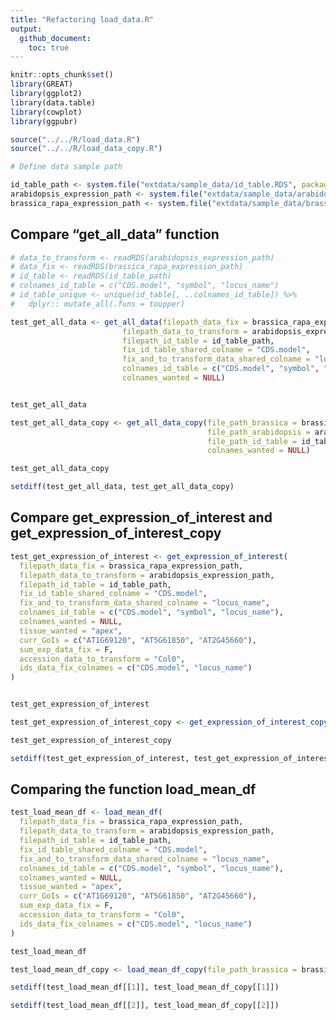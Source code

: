 ```yaml
---
title: "Refactoring load_data.R"
output: 
  github_document:
    toc: true
---
```


```r
knitr::opts_chunk$set()
library(GREAT)
library(ggplot2)
library(data.table)
library(cowplot)
library(ggpubr)

source("../../R/load_data.R")
source("../../R/load_data_copy.R")
```

```r
# Define data sample path 

id_table_path <- system.file("extdata/sample_data/id_table.RDS", package = "GREAT")
arabidopsis_expression_path <- system.file("extdata/sample_data/arabidopsis_expression.RDS", package = "GREAT")
brassica_rapa_expression_path <- system.file("extdata/sample_data/brassica_rapa_expression.RDS", package = "GREAT")
```


## Compare "get_all_data" function

```r
# data_to_transform <- readRDS(arabidopsis_expression_path)
# data_fix <- readRDS(brassica_rapa_expression_path)
# id_table <- readRDS(id_table_path)
# colnames_id_table = c("CDS.model", "symbol", "locus_name")
# id_table_unique <- unique(id_table[, ..colnames_id_table]) %>% 
#   dplyr:: mutate_all(.funs = toupper) 

test_get_all_data <- get_all_data(filepath_data_fix = brassica_rapa_expression_path, 
                         filepath_data_to_transform = arabidopsis_expression_path,
                         filepath_id_table = id_table_path,
                         fix_id_table_shared_colname = "CDS.model",
                         fix_and_to_transform_data_shared_colname = "locus_name",
                         colnames_id_table = c("CDS.model", "symbol", "locus_name"),
                         colnames_wanted = NULL)


test_get_all_data
```


```r
test_get_all_data_copy <- get_all_data_copy(file_path_brassica = brassica_rapa_expression_path, 
                                            file_path_arabidopsis = arabidopsis_expression_path, 
                                            file_path_id_table = id_table_path,
                                            colnames_wanted = NULL)

test_get_all_data_copy
```

```r
setdiff(test_get_all_data, test_get_all_data_copy)
```

## Compare get_expression_of_interest and get_expression_of_interest_copy

```r
test_get_expression_of_interest <- get_expression_of_interest(
  filepath_data_fix = brassica_rapa_expression_path,
  filepath_data_to_transform = arabidopsis_expression_path,
  filepath_id_table = id_table_path,
  fix_id_table_shared_colname = "CDS.model",
  fix_and_to_transform_data_shared_colname = "locus_name",
  colnames_id_table = c("CDS.model", "symbol", "locus_name"),
  colnames_wanted = NULL,
  tissue_wanted = "apex",
  curr_GoIs = c("AT1G69120", "AT5G61850", "AT2G45660"),
  sum_exp_data_fix = F, 
  accession_data_to_transform = "Col0",
  ids_data_fix_colnames = c("CDS.model", "locus_name")
)


test_get_expression_of_interest
```

```r
test_get_expression_of_interest_copy <- get_expression_of_interest_copy(file_path_brassica = brassica_rapa_expression_path, file_path_arabidopsis = arabidopsis_expression_path, file_path_id_table = id_table_path, tissue_wanted = "apex", curr_GoIs =  c("AT1G69120", "AT5G61850", "AT2G45660"), sum_brassicas = F)

test_get_expression_of_interest_copy 
```


```r
setdiff(test_get_expression_of_interest, test_get_expression_of_interest_copy)
```
## Comparing the function load_mean_df

```r
test_load_mean_df <- load_mean_df(
  filepath_data_fix = brassica_rapa_expression_path,
  filepath_data_to_transform = arabidopsis_expression_path,
  filepath_id_table = id_table_path,
  fix_id_table_shared_colname = "CDS.model",
  fix_and_to_transform_data_shared_colname = "locus_name",
  colnames_id_table = c("CDS.model", "symbol", "locus_name"),
  colnames_wanted = NULL,
  tissue_wanted = "apex",
  curr_GoIs = c("AT1G69120", "AT5G61850", "AT2G45660"),
  sum_exp_data_fix = F, 
  accession_data_to_transform = "Col0",
  ids_data_fix_colnames = c("CDS.model", "locus_name")
)

test_load_mean_df
```


```r
test_load_mean_df_copy <- load_mean_df_copy(file_path_brassica = brassica_rapa_expression_path, file_path_arabidopsis = arabidopsis_expression_path, file_path_id_table = id_table_path, tissue_wanted = "apex", curr_GoIs =  c("AT1G69120", "AT5G61850", "AT2G45660"), sum_brassicas)
```

```r
setdiff(test_load_mean_df[[1]], test_load_mean_df_copy[[1]])
```


```r
setdiff(test_load_mean_df[[2]], test_load_mean_df_copy[[2]])
```
